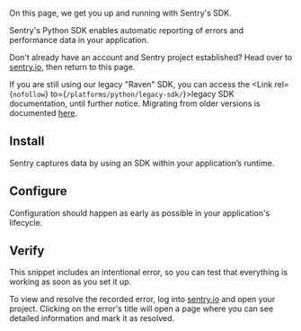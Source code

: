 On this page, we get you up and running with Sentry's SDK.

Sentry's Python SDK enables automatic reporting of errors and performance data in your application.

Don't already have an account and Sentry project established? Head over to [sentry.io](https://sentry.io/signup/), then return to this page.

<Note>

If you are still using our legacy "Raven" SDK, you can access the <Link rel={`nofollow`} to={`/platforms/python/legacy-sdk/`}>legacy SDK documentation</Link>, until further notice. Migrating from older versions is documented [here](./migration/).

</Note>

## Install

Sentry captures data by using an SDK within your application’s runtime.

<PlatformContent includePath="getting-started-install" />

## Configure

Configuration should happen as early as possible in your application's lifecycle.

<PlatformContent includePath="getting-started-config" />

## Verify

This snippet includes an intentional error, so you can test that everything is working as soon as you set it up.

<PlatformContent includePath="getting-started-verify" />

To view and resolve the recorded error, log into [sentry.io](https://sentry.io) and open your project. Clicking on the error's title will open a page where you can see detailed information and mark it as resolved.

<PageGrid header="Next Steps" nextSteps />
